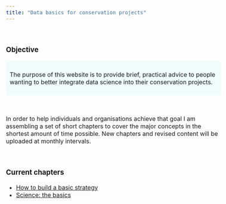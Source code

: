 ```yaml
---
title: "Data basics for conservation projects"
---
```



<style type="text/css">

body{ /* Normal  */
      font-size: 16px;
  }
td {  /* Table  */
  font-size: 8px;
}
h1.title {
  font-size: 48px;
  font-weight: bold;
  color:#1f618d;
  font-family: Tahoma, sans-serif
}

h2 {
  font-size: 30px;
  font-weight: bold;
  color:#1f618d;
  font-family: Tahoma, sans-serif
}


div.blue { background-color:#f0fbfc ; border-radius: 4px; padding: 10px;}

</style>

<br>

### Objective
<div class = "blue">
The purpose of this website is to provide brief, practical advice to people wanting to better integrate data science into their conservation projects. 
</div>

<br>

In order to help individuals and organisations achieve that goal I am assembling a set of short chapters to cover the major concepts in the shortest amount of time possible. New chapters and revised content will be uploaded at monthly intervals.

<br>

### Current chapters
* [How to build a basic strategy](data.html)
* [Science: the basics](science.html)
